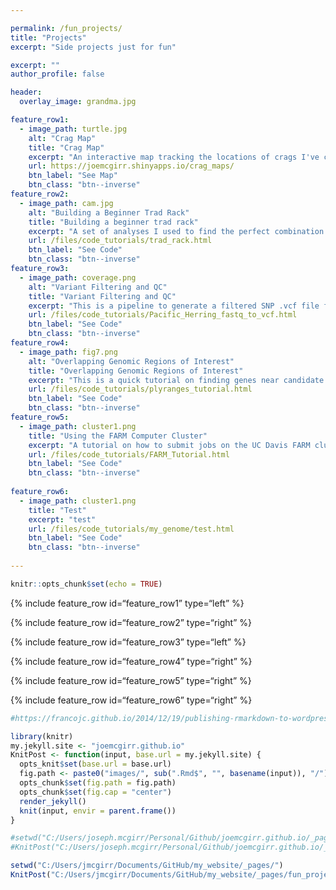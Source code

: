 ```yaml
---

permalink: /fun_projects/
title: "Projects"
excerpt: "Side projects just for fun"

excerpt: ""
author_profile: false

header:
  overlay_image: grandma.jpg

feature_row1:
  - image_path: turtle.jpg
    alt: "Crag Map"
    title: "Crag Map"
    excerpt: "An interactive map tracking the locations of crags I've climbed at. Built with R shiny. Git Repo: joemcgirr/rock_climbing/crag_maps"
    url: https://joemcgirr.shinyapps.io/crag_maps/
    btn_label: "See Map"
    btn_class: "btn--inverse"  
feature_row2:
  - image_path: cam.jpg
    alt: "Building a Beginner Trad Rack"
    title: "Building a beginner trad rack"
    excerpt: "A set of analyses I used to find the perfect combination of rock climbing gear. I collected data for trad equipment offered by several manufacturers to compare price/quality tradeoffs."
    url: /files/code_tutorials/trad_rack.html
    btn_label: "See Code"
    btn_class: "btn--inverse"  
feature_row3:
  - image_path: coverage.png
    alt: "Variant Filtering and QC"
    title: "Variant Filtering and QC"
    excerpt: "This is a pipeline to generate a filtered SNP .vcf file from raw .fastq files. The approach is designed for hundreds of whole-genome low coverage sequences."
    url: /files/code_tutorials/Pacific_Herring_fastq_to_vcf.html
    btn_label: "See Code"
    btn_class: "btn--inverse"
feature_row4:
  - image_path: fig7.png
    alt: "Overlapping Genomic Regions of Interest"
    title: "Overlapping Genomic Regions of Interest"
    excerpt: "This is a quick tutorial on finding genes near candidate SNPs using my favorite R package plyranges."
    url: /files/code_tutorials/plyranges_tutorial.html
    btn_label: "See Code"
    btn_class: "btn--inverse"
feature_row5:
  - image_path: cluster1.png
    title: "Using the FARM Computer Cluster"
    excerpt: "A tutorial on how to submit jobs on the UC Davis FARM cluster. Developed for ECL243 (Ecological Genomics graduate level course)"
    url: /files/code_tutorials/FARM_Tutorial.html
    btn_label: "See Code"
    btn_class: "btn--inverse"
    
feature_row6:
  - image_path: cluster1.png
    title: "Test"
    excerpt: "test"
    url: /files/code_tutorials/my_genome/test.html
    btn_label: "See Code"
    btn_class: "btn--inverse"
    
---
```


```r
knitr::opts_chunk$set(echo = TRUE)
```


{% include feature_row id="feature_row1" type="left" %}

{% include feature_row id="feature_row2" type="right" %}

{% include feature_row id="feature_row3" type="left" %}

{% include feature_row id="feature_row4" type="right" %}

{% include feature_row id="feature_row5" type="right" %}

{% include feature_row id="feature_row6" type="right" %}




```r
#https://francojc.github.io/2014/12/19/publishing-rmarkdown-to-wordpress-or-jekyll/

library(knitr)
my.jekyll.site <- "joemcgirr.github.io"
KnitPost <- function(input, base.url = my.jekyll.site) {
  opts_knit$set(base.url = base.url)
  fig.path <- paste0("images/", sub(".Rmd$", "", basename(input)), "/")
  opts_chunk$set(fig.path = fig.path)
  opts_chunk$set(fig.cap = "center")
  render_jekyll()
  knit(input, envir = parent.frame())
}

#setwd("C:/Users/joseph.mcgirr/Personal/Github/joemcgirr.github.io/_pages/")
#KnitPost("C:/Users/joseph.mcgirr/Personal/Github/joemcgirr.github.io/_pages/fun_projects.Rmd")

setwd("C:/Users/jmcgirr/Documents/GitHub/my_website/_pages/")
KnitPost("C:/Users/jmcgirr/Documents/GitHub/my_website/_pages/fun_projects.Rmd")


```
